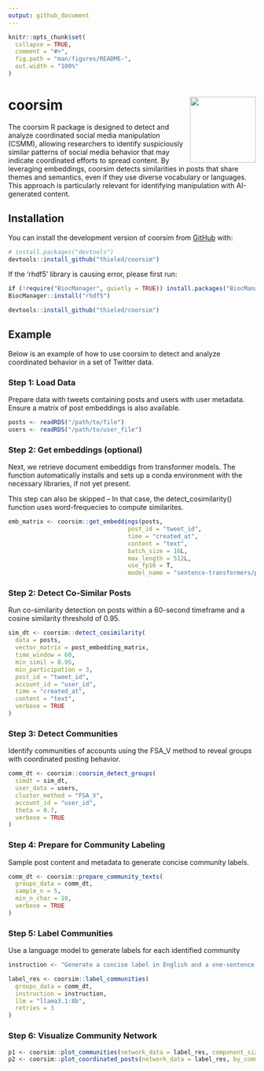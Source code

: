 ```yaml
---
output: github_document
---
```


<!-- README.md is generated from README.Rmd. Please edit that file -->

```r
knitr::opts_chunk$set(
  collapse = TRUE,
  comment = "#>",
  fig.path = "man/figures/README-",
  out.width = "100%"
)
```

# coorsim <img src="man/figures/logo.png" align="right" height="134" alt="" />

<!-- badges: start -->
<!-- badges: end -->

The coorsim R package is designed to detect and analyze coordinated social media manipulation (CSMM), allowing researchers to identify suspiciously similar patterns of social media behavior that may indicate coordinated efforts to spread content. By leveraging embeddings, coorsim detects similarities in posts that share themes and semantics, even if they use diverse vocabulary or languages. This approach is particularly relevant for identifying manipulation with AI-generated content.

## Installation

You can install the development version of coorsim from [GitHub](https://github.com/) with:

```r
# install.packages("devtools")
devtools::install_github("thieled/coorsim")
```


If the 'rhdf5' library is causing error, please first run:
```r
if (!require("BiocManager", quietly = TRUE)) install.packages("BiocManager")
BiocManager::install("rhdf5")

devtools::install_github("thieled/coorsim")
```

## Example

Below is an example of how to use coorsim to detect and analyze coordinated behavior in a set of Twitter data.

### Step 1: Load Data
Prepare data with tweets containing posts and users with user metadata. Ensure a matrix of post embeddings is also available.

```r
posts <- readRDS("/path/to/file")
users <- readRDS("/path/to/user_file")

```

### Step 2: Get embeddings (optional)

Next, we retrieve document embeddigs from transformer models.
The function automatically installs and sets up a conda environment with the necessary libraries, if not yet present.

This step can also be skipped -- In that case, the detect_cosimilarity() function uses word-frequecies
to compute similarites.

```r
emb_matrix <- coorsim::get_embeddings(posts,
                                  post_id = "tweet_id", 
                                  time = "created_at",
                                  content = "text",
                                  batch_size = 16L, 
                                  max_length = 512L, 
                                  use_fp16 = T,
                                  model_name = "sentence-transformers/paraphrase-multilingual-MiniLM-L12-v2")
```


### Step 2: Detect Co-Similar Posts
Run co-similarity detection on posts within a 60-second timeframe and a cosine similarity threshold of 0.95.

```r
sim_dt <- coorsim::detect_cosimilarity(
  data = posts,
  vector_matrix = post_embedding_matrix,
  time_window = 60,
  min_simil = 0.95,
  min_participation = 3,
  post_id = "tweet_id",
  account_id = "user_id",
  time = "created_at",
  content = "text",
  verbose = TRUE
)
```

### Step 3: Detect Communities
Identify communities of accounts using the FSA_V method to reveal groups with coordinated posting behavior.
```r
comm_dt <- coorsim::coorsim_detect_groups(
  simdt = sim_dt,
  user_data = users,
  cluster_method = "FSA_V",
  account_id = "user_id",
  theta = 0.7,
  verbose = TRUE
)
```

### Step 4: Prepare for Community Labeling
Sample post content and metadata to generate concise community labels.

```r
comm_dt <- coorsim::prepare_community_texts(
  groups_data = comm_dt,
  sample_n = 5,
  min_n_char = 10,
  verbose = TRUE
)
```

### Step 5: Label Communities
Use a language model to generate labels for each identified community
```r
instruction <- "Generate a concise label in English and a one-sentence description that summarizes the themes, tone, and regional focus of this community of Twitter users. The account names, locations, short bios, and sampled posts are provided below. Use '[LABEL:]' for the label and '[DESCRIPTION:]' for the description. Provide no additional output."

label_res <- coorsim::label_communities(
  groups_data = comm_dt,
  instruction = instruction,
  llm = "llama3.1:8b",
  retries = 3
)
```

### Step 6: Visualize Community Network
```r
p1 <- coorsim::plot_communities(network_data = label_res, component_size_threshold = 3)
p2 <- coorsim::plot_coordinated_posts(network_data = label_res, by_community = TRUE)
```

